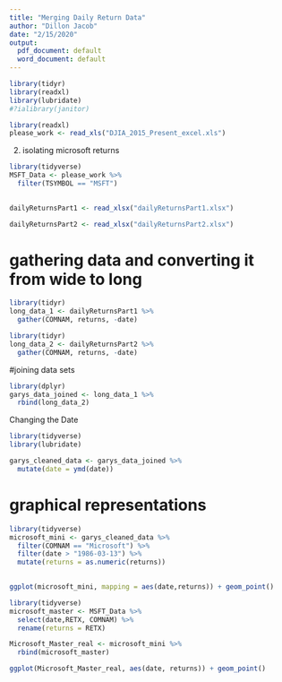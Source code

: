 ```yaml
---
title: "Merging Daily Return Data"
author: "Dillon Jacob"
date: "2/15/2020"
output:
  pdf_document: default
  word_document: default
---
```


```r
library(tidyr)
library(readxl)
library(lubridate)
#?ialibrary(janitor)
```

```r
library(readxl)
please_work <- read_xls("DJIA_2015_Present_excel.xls")
```


2) isolating microsoft returns
```r
library(tidyverse)
MSFT_Data <- please_work %>%
  filter(TSYMBOL == "MSFT") 
  
```

```r
dailyReturnsPart1 <- read_xlsx("dailyReturnsPart1.xlsx")

```


```r
dailyReturnsPart2 <- read_xlsx("dailyReturnsPart2.xlsx")
```

# gathering data and converting it from wide to long
```r
library(tidyr)
long_data_1 <- dailyReturnsPart1 %>% 
  gather(COMNAM, returns, -date)
```

```r
library(tidyr)
long_data_2 <- dailyReturnsPart2 %>% 
  gather(COMNAM, returns, -date)
```

#joining data sets
```r
library(dplyr)
garys_data_joined <- long_data_1 %>% 
  rbind(long_data_2)
```

Changing the Date
```r
library(tidyverse)
library(lubridate)

garys_cleaned_data <- garys_data_joined %>% 
  mutate(date = ymd(date)) 
```

# graphical representations
```r
library(tidyverse)
microsoft_mini <- garys_cleaned_data %>% 
  filter(COMNAM == "Microsoft") %>% 
  filter(date > "1986-03-13") %>% 
  mutate(returns = as.numeric(returns))

  
ggplot(microsoft_mini, mapping = aes(date,returns)) + geom_point()

```

```r
library(tidyverse)
microsoft_master <- MSFT_Data %>% 
  select(date,RETX, COMNAM) %>%
  rename(returns = RETX)
```

```r
Microsoft_Master_real <- microsoft_mini %>% 
  rbind(microsoft_master)

ggplot(Microsoft_Master_real, aes(date, returns)) + geom_point()
```

